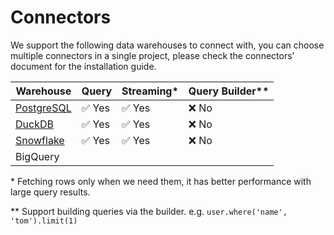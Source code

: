 # Connectors

We support the following data warehouses to connect with, you can choose multiple connectors in a single project, please check the connectors’ document for the installation guide.

| Warehouse                             | Query  | Streaming\* | Query Builder\*\* |
| ------------------------------------- | ------ | ----------- | ----------------- |
| [PostgreSQL](./connectors/postgresql) | ✅ Yes | ✅ Yes      | ❌ No             |
| [DuckDB](./connectors/duckdb)         | ✅ Yes | ✅ Yes      | ❌ No             |
| [Snowflake](./connectors/snowflake)   | ✅ Yes | ✅ Yes      | ❌ No             |
| BigQuery                              |        |             |                   |

\* Fetching rows only when we need them, it has better performance with large query results.

\*\* Support building queries via the builder. e.g. `user.where('name', 'tom').limit(1)`
